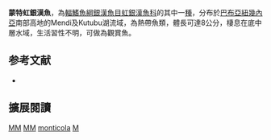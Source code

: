 {{Speciesbox
| name = 蒙特虹銀漢魚
| image = 
| image_width = 250px
| status = DD
| status_system = IUCN3.1
| genus = Melanotaenia
| species = monticola
| authority = [[Allen|Allen]], 1980
| synonyms = 
}}
'''蒙特虹銀漢魚'''，為[[輻鰭魚綱|輻鰭魚綱]][[銀漢魚目|銀漢魚目]][[虹銀漢魚科|虹銀漢魚科]]的其中一[[種|種]]，分布於[[巴布亞紐幾內亞|巴布亞紐幾內亞]]南部高地的Mendi及Kutubu湖流域，為熱帶魚類，體長可達8公分，棲息在底中層水域，生活習性不明，可做為觀賞魚。
==参考文献==
*{{FishBase_species|genus=Melanotaenia|species=monticola |year=2016|month=5}}

== 擴展閱讀 ==
{{refbegin}}
{{wikispecies-inline|Melanotaenia monticola|蒙特虹銀漢魚}}
{{refend}}
{{Taxonbar|from=Q4861708}}

[[Category:IUCN红色名录数据缺乏物种|MM]]
[[Category:觀賞魚|MM]]
[[Category:虹銀漢魚屬|monticola]]
[[Category:1980年描述的魚類|M]]


{{魚類小作品}}